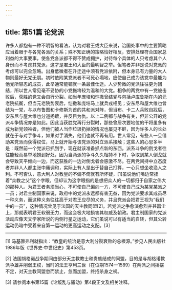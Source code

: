 ```yaml
---
---
---
```

title: 第51篇 论党派
---




许多人都抱有一种不明智的看法，认为对君王或大臣来说，治国处事中的主要策略应当着眼于与各党各派的关系；殊不知正确的策略恰好相反，安排处理符合国家总利益的大事要事，使各党各派都不得不赞成拥护，对待每个具体的人只考虑其个人身份而不考虑其党派，这才是君王和大臣的最明智之举。但笔者并非是说对党派的考虑可以完全忽略。出身低微者在升迁途中须有党派依附，但本身已有力量的大人物则最好无党无朋。初时依附某党派者不可死心塌地，应使自己成为该党中最能为他党所容忍的成员，此举通常能铺就一条最佳仕途。人少势微的党派往往更为团结，所以世人常见毫不妥协的小党拖垮较为温和的大党。相争的两党中有一党被击败后，获胜的党又会自行分裂。如当年庞培和恺撒曾结党与包括卢库鲁斯在内的元老院抗衡，但当元老院势衰后，恺撒和庞培马上就兵戎相见；安东尼和屋大维也曾结为一党，与以布鲁图和卡修斯为首的共和派对阵，但当布、卡二人兵败自戕后，安东尼与屋大维也分道扬镳，并反目为仇。以上二例都与战争有关，但非公开的党派斗争情况亦是如此。因此当获胜党再行分裂时，那些曾居次要地位的干将虽多有成为新党领袖者，但他们被人当作垃圾扔掉的情况也屡见不鲜，因为许多人的长处就在于与对手争斗，如果对手消失，他们也就不再有用。世人常见，有些人一旦借助某党派而获得权位，马上就开始与该党派的对立派系接触；这些人的心思多半是：既然前一个党派已抓到手，现在就该准备抓点新的东西。派系斗争的倒戈者往往能轻而易举地捞到好处，因为当两派的争斗久久相持不下时，争取到某人倒戈就会导致天平倾向一边，而这获胜的一边对倒戈者会感激不尽。在两党间持中立态度者并非人人都主张中庸调和，实际上有人是出于替自己打算，一心只想坐收渔人之利。不可否认，意大利人对教皇的不偏不倚就有所怀疑，[1]虽说他们嘴边常挂着“众教之父”这个字眼，但却认为这字眼指的是想把众人的一切都归于自家之伟大的那种人。为君王者务须当心，不可使自己偏向一方，不可使自己成为某党某派之一员；对君主制国家来说，政府中的党派永远都有害无益，因为党派要求其成员尽一种义务，而这种义务往往高于对君王应尽的义务，并且党派会把君王视为“我们中的一员”，这种情况曾见于法国的天主教同盟[2]。若党派之争愈演愈烈并甚嚣尘上，那就表明君王软弱无力，而这会极大地损害其权威及朝政。君主制国家的党派活动应像天文学家所说的内侧行星之运动，它们虽说可以有适当的自转，但其公转运动仍暗中受着来自第一运动的更高运动之支配。[3]





* * *



[1] 马基雅弗利就指出：“教皇的统治是意大利分裂衰败的总根源。”参见人民出版社1986年版《世界史·中世纪史》第453页。

[2] 法国胡格诺战争期间由部分天主教教士和贵族结成的同盟，目的是与胡格诺教派争雄并削弱王权，当时的法王亨利三世（在位期1574—1589）在两派之间摇摆不定，对天主教同盟忽而禁止，忽而加盟，终招杀身之祸。

[3] 请参阅本书第15篇《论叛乱与骚动》第4段正文及相关注释。
